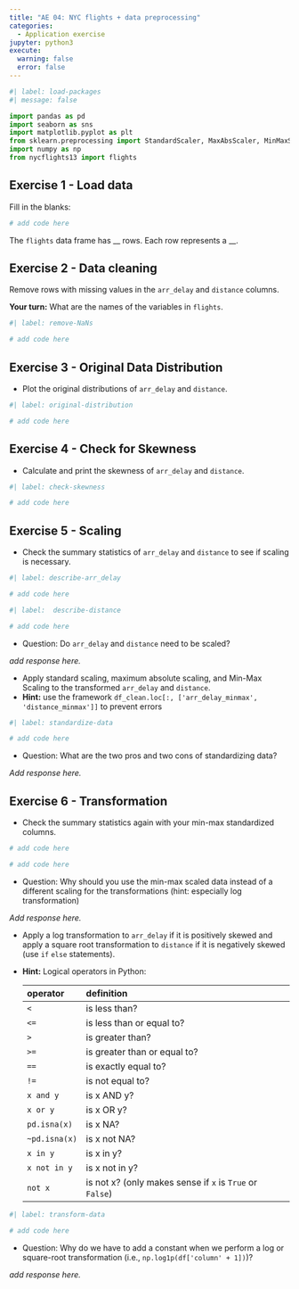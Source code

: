 ```yaml
---
title: "AE 04: NYC flights + data preprocessing"
categories: 
  - Application exercise
jupyter: python3
execute: 
  warning: false
  error: false
---
```


```python
#| label: load-packages
#| message: false

import pandas as pd
import seaborn as sns
import matplotlib.pyplot as plt
from sklearn.preprocessing import StandardScaler, MaxAbsScaler, MinMaxScaler
import numpy as np
from nycflights13 import flights
```

## Exercise 1 - Load data

Fill in the blanks:

```python

# add code here
```

The `flights` data frame has \_\_ rows.
Each row represents a \_\_.

## Exercise 2 - **Data cleaning**

Remove rows with missing values in the `arr_delay` and `distance` columns.

**Your turn:** What are the names of the variables in `flights`.

```python
#| label: remove-NaNs

# add code here
```

## Exercise 3 - Original Data Distribution

-   Plot the original distributions of `arr_delay` and `distance`.

```python
#| label: original-distribution

# add code here
```

## Exercise 4 - Check for Skewness

-   Calculate and print the skewness of `arr_delay` and `distance`.

```python
#| label: check-skewness

# add code here
```

## Exercise 5 - Scaling

-   Check the summary statistics of `arr_delay` and `distance` to see if scaling is necessary.

```python
#| label: describe-arr_delay

# add code here
```

```python
#| label:  describe-distance

# add code here
```

-   Question: Do `arr_delay` and `distance` need to be scaled?

*add response here.*

-   Apply standard scaling, maximum absolute scaling, and Min-Max Scaling to the transformed `arr_delay` and `distance`.
-   **Hint:** use the framework `df_clean.loc[:, ['arr_delay_minmax', 'distance_minmax']]` to prevent errors

```python
#| label: standardize-data

# add code here
```

-   Question: What are the two pros and two cons of standardizing data?

*Add response here.*

## Exercise 6 - Transformation

-   Check the summary statistics again with your min-max standardized columns.

```python

# add code here
```

```python

# add code here
```

-   Question: Why should you use the min-max scaled data instead of a different scaling for the transformations (hint: especially log transformation)

*Add response here.*

-   Apply a log transformation to `arr_delay` if it is positively skewed and apply a square root transformation to `distance` if it is negatively skewed (use `if` `else` statements).

-   **Hint:** Logical operators in Python:

    | operator      | definition                                               |
    |:--------------|:---------------------------------------------------------|
    | `<`           | is less than?                                            |
    | `<=`          | is less than or equal to?                                |
    | `>`           | is greater than?                                         |
    | `>=`          | is greater than or equal to?                             |
    | `==`          | is exactly equal to?                                     |
    | `!=`          | is not equal to?                                         |
    | `x and y`     | is x AND y?                                              |
    | `x or y`      | is x OR y?                                               |
    | `pd.isna(x)`  | is x NA?                                                 |
    | `~pd.isna(x)` | is x not NA?                                             |
    | `x in y`      | is x in y?                                               |
    | `x not in y`  | is x not in y?                                           |
    | `not x`       | is not x? (only makes sense if `x` is `True` or `False`) |

```python
#| label: transform-data

# add code here
```

-   Question: Why do we have to add a constant when we perform a log or square-root transformation (i.e., `np.log1p(df['column' + 1])`)?

*add response here.*
